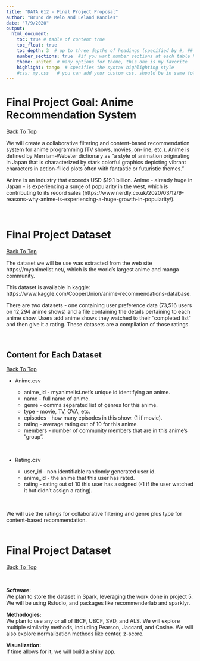 ```yaml
---
title: "DATA 612 - Final Project Proposal"
author: "Bruno de Melo and Leland Randles"
date: "7/9/2020"
output: 
  html_document:
    toc: true # table of content true
    toc_float: true
    toc_depth: 3  # up to three depths of headings (specified by #, ## and ###)
    number_sections: true  #if you want number sections at each table header
    theme: united  # many options for theme, this one is my favorite
    highlight: tango  # specifies the syntax highlighting style
    #css: my.css   # you can add your custom css, should be in same folder
---
```


# Final Project Goal: Anime Recommendation System  
<a href="#top"> Back To Top </a>
  
We will create a collaborative filtering and content-based recommendation system for anime programming (TV shows, movies, on-line, etc.). Anime is defined by Merriam-Webster dictionary as "a style of animation originating in Japan that is characterized by stark colorful graphics depicting vibrant characters in action-filled plots often with fantastic or futuristic themes."  
    
Anime is an industry that exceeds USD $19.1 billion. Anime - already huge in Japan - is experiencing a surge of popularity in the west, which is contributing to its record sales (https://www.nerdly.co.uk/2020/03/12/9-reasons-why-anime-is-experiencing-a-huge-growth-in-popularity/).  
  
<br>
  
# Final Project Dataset  
<a href="#top"> Back To Top </a>
  
The dataset we will be use was extracted from the web site https://myanimelist.net/, which is the world's largest anime and manga community.  
  
This dataset is available in kaggle: https://www.kaggle.com/CooperUnion/anime-recommendations-database.  
  
There are two datasets - one containing user preference data (73,516 users on 12,294 anime shows) and a file containing the details pertaining to each anime show. Users add anime shows they watched to their "completed list" and then give it a rating. These datasets are a compilation of those ratings.  
  
<br>
  
## Content for Each Dataset  
<a href="#top"> Back To Top </a>
  
* Anime.csv  
     
    + anime_id - myanimelist.net's unique id identifying an anime.     
    + name - full name of anime.    
    + genre - comma separated list of genres for this anime.     
    + type - movie, TV, OVA, etc.      
    + episodes - how many episodes in this show. (1 if movie).     
    + rating - average rating out of 10 for this anime.      
    + members - number of community members that are in this anime's "group".    
  
<br>

* Rating.csv              
     
    + user_id - non identifiable randomly generated user id.      
    + anime_id - the anime that this user has rated.     
    + rating - rating out of 10 this user has assigned (-1 if the user watched it but didn't assign a rating).  
    
<br>

We will use the ratings for collaborative filtering and genre plus type for content-based recommendation.      
<br>
  
# Final Project Dataset  
<a href="#top"> Back To Top </a>
  
<br>
  
$\textbf{Software:}$  
We plan to store the dataset in Spark, leveraging the work done in project 5. We will be using Rstudio, and packages like recommenderlab and sparklyr.  
  
$\textbf{Methodogies:}$  
We plan to use any or all of IBCF, UBCF, SVD, and ALS. We will explore multiple similarity methods, including Pearson, Jaccard, and Cosine. We will also explore normalization methods like center, z-score.  
  
$\textbf{Visualization:}$  
If time allows for it, we will build a shiny app.  
  


